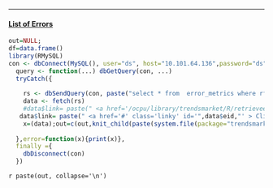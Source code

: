 <script>
$("a.linky").on('click', function () {
        var clickedID = $(this).attr('id');
         $("a.linky").attr( 'class', 'disabled' );
        var req2 = ocpu.call("retrieveerror", {
	        									          "eid": clickedID
	  	  										        }, function(session)
	  	  										        	{
                                         	session.getFile("retrieveerror_temp.html",function(outtxt)
	  	  										         			{

	  	  												 	             $("#errordetails").html(outtxt);
                                                $("a.linky").attr( 'class', 'enabled' );
	  	  											         		});
	  	  									    	});

	         req2.fail(function(){
	                alert("Server error: " + req2.responseText);
	  	          });
          return(false);
        
 
	  });
</script>
<hr/> 
<p><h4><u>List of Errors</u></h4> </p>
```r

out=NULL;
df=data.frame()
library(RMySQL)
con <- dbConnect(MySQL(), user="ds", host="10.101.64.136",password="ds",dbname ="lemonade")
  query <- function(...) dbGetQuery(con, ...)
  tryCatch({
    
    rs <- dbSendQuery(con, paste("select * from  error_metrics where rf_code like '%",searchtext,"%' or description like '%",searchtext,"%'",sep=""))
    data <- fetch(rs)
    #data$link= paste(" <a href='/ocpu/library/trendsmarket/R/retrieveerror?eid=",data$eid,"' > Click </a> ",sep="")
   data$link= paste(" <a href='#' class='linky' id='",data$eid,"' > Click </a> ",sep="")
    x=(data);out=c(out,knit_child(paste(system.file(package="trendsmarket"),"rmd/printdf.Rmd",sep="/")))
       
  },error=function(x){print(x)},
  finally ={
    dbDisconnect(con)
  })


```
`r paste(out, collapse='\n')`
